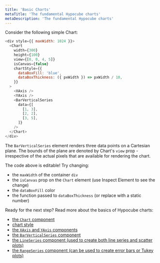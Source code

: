 ```yaml
---
title: 'Basic Charts'
metaTitle: 'The fundamental Hypocube charts'
metaDescription: 'The fundamental Hypocube charts'
---
```


Consider the following simple Chart:

```javascript react-live=true
<div style={{ maxWidth: 1024 }}>
  <Chart
    width={300}
    height={100}
    view={[0, 0, 4, 5]}
    isCanvas={false}
    chartStyle={{
      dataBoxFill: 'blue',
      dataBoxThickness: ({ pxWidth }) => pxWidth / 10,
    }}
  >
    <XAxis />
    <YAxis />
    <BarVerticalSeries
      data={[
        [1, 3],
        [2, 2],
        [3, 5],
      ]}
    />
  </Chart>
</div>
```

The `BarVerticalSeries` element renders three data points on a Cartesian plane. The bounds of the plane are denoted by Chart's `view` prop - irrespective of the actual pixels that are available for rendering the chart.

The code above is editable! Try changing:

- the `maxWidth` of the container `div`
- the `isCanvas` prop on the `Chart` element (use Inspect Element to see the change)
- the `dataBoxFill` color
- the function passed to `dataBoxThickness` (or replace with a static number)

Ready for the next step? Read more about the basics of Hypocube charts:

- [the `Chart` component](./1-chart-component)
- [chart style](./2-chart-style)
- [the `XAxis` and `YAxis` components](./3-axes)
- [the `BarVerticalSeries` component](./4-bar-series.mdx)
- [the `LineSeries` component (used to create both line series and scatter plots)](./5-line-series)
- [the `RangeSeries` component (can be used to create error bars or Tukey plots)](./6-range-series)
